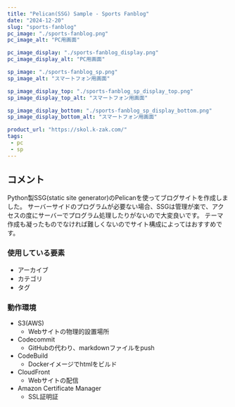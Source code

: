 ```yaml
---
title: "Pelican(SSG) Sample - Sports Fanblog"
date: "2024-12-20"
slug: "sports-fanblog"
pc_image: "./sports-fanblog.png"
pc_image_alt: "PC用画面"

pc_image_display: "./sports-fanblog_display.png"
pc_image_display_alt: "PC用画面"

sp_image: "./sports-fanblog_sp.png"
sp_image_alt: "スマートフォン用画面"

sp_image_display_top: "./sports-fanblog_sp_display_top.png"
sp_image_display_top_alt: "スマートフォン用画面"

sp_image_display_bottom: "./sports-fanblog_sp_display_bottom.png"
sp_image_display_bottom_alt: "スマートフォン用画面"

product_url: "https://skol.k-zak.com/"
tags: 
 - pc
 - sp
---
```


## コメント
Python製SSG(static site generator)のPelicanを使ってブログサイトを作成しました。
サーバーサイドのプログラムが必要ない場合、SSGは管理が楽で、アクセスの度にサーバーでプログラム処理したりがないので大変良いです。
テーマ作成も凝ったものでなければ難しくないのでサイト構成によってはおすすめです。

### 使用している要素
- アーカイブ
- カテゴリ
- タグ

### 動作環境
- S3(AWS)
    * Webサイトの物理的設置場所
- Codecommit
    * GitHubの代わり、markdownファイルをpush
- CodeBuild
    * Dockerイメージでhtmlをビルド
- CloudFront
    * Webサイトの配信
- Amazon Certificate Manager
    * SSL証明証